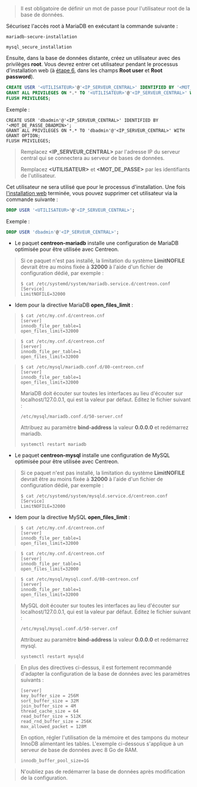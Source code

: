 
> Il est obligatoire de définir un mot de passe pour l'utilisateur root de la base de données.

Sécurisez l'accès root à MariaDB en exécutant la commande suivante :

<Tabs groupId="sync">
<TabItem value="MariaDB" label="MariaDB"> 

```shell
mariadb-secure-installation
```

</TabItem>
<TabItem value="MySQL" label="MySQL"> 

```shell
mysql_secure_installation
```

</TabItem>
</Tabs>

Ensuite, dans la base de données distante, créez un utilisateur avec des privilèges **root**. Vous devrez entrer cet utilisateur pendant
le processus d'installation web (à [étape 6](./web-and-post-installation.md#étape-6-database-information),
dans les champs **Root user** et **Root password**).

```SQL
CREATE USER '<UTILISATEUR>'@'<IP_SERVEUR_CENTRAL>' IDENTIFIED BY '<MOT_DE_PASSE>';
GRANT ALL PRIVILEGES ON *.* TO '<UTILISATEUR>'@'<IP_SERVEUR_CENTRAL>' WITH GRANT OPTION;
FLUSH PRIVILEGES;
```

Exemple :

```shell
CREATE USER 'dbadmin'@'<IP_SERVEUR_CENTRAL>' IDENTIFIED BY '<MOT_DE_PASSE_DBADMIN>';
GRANT ALL PRIVILEGES ON *.* TO 'dbadmin'@'<IP_SERVEUR_CENTRAL>' WITH GRANT OPTION;
FLUSH PRIVILEGES;
```

> Remplacez **\<IP_SERVEUR_CENTRAL\>** par l'adresse IP du serveur central qui se connectera au serveur de bases de données.
>
> Remplacez **\<UTILISATEUR\>** et **\<MOT_DE_PASSE\>** par les identifiants de l'utilisateur.

Cet utilisateur ne sera utilisé que pour le processus d'installation. Une fois [l'installation web](./web-and-post-installation.md) terminée, vous pouvez supprimer cet utilisateur via la commande suivante :

```SQL
DROP USER '<UTILISATEUR>'@'<IP_SERVEUR_CENTRAL>';
```

Exemple :

```SQL
DROP USER 'dbadmin'@'<IP_SERVEUR_CENTRAL>';
```

<Tabs groupId="database-sync">
<TabItem value="MariaDB" label="MariaDB">

* Le paquet **centreon-mariadb** installe une configuration de MariaDB optimisée pour être utilisée avec Centreon.

> Si ce paquet n'est pas installé, la limitation du système **LimitNOFILE** devrait être
> au moins fixée à **32000** à l'aide d'un fichier de configuration dédié, par exemple :
>
> ```shell
> $ cat /etc/systemd/system/mariadb.service.d/centreon.conf
> [Service]
> LimitNOFILE=32000
> ```

* Idem pour la directive MariaDB **open_files_limit** :

<Tabs groupId="sync">
<TabItem value="Alma / RHEL / Oracle Linux 8" label="Alma / RHEL / Oracle Linux 8">

> ```shell
> $ cat /etc/my.cnf.d/centreon.cnf
> [server]
> innodb_file_per_table=1
> open_files_limit=32000
> ```

</TabItem>
<TabItem value="Alma / RHEL / Oracle Linux 9" label="Alma / RHEL / Oracle Linux 9">

> ```shell
> $ cat /etc/my.cnf.d/centreon.cnf
> [server]
> innodb_file_per_table=1
> open_files_limit=32000
> ```

</TabItem>
<TabItem value="Debian 11 & 12" label="Debian 11 & 12">

> ```shell
> $ cat /etc/mysql/mariadb.conf.d/80-centreon.cnf
> [server]
> innodb_file_per_table=1
> open_files_limit=32000
> ```
>
> MariaDB doit écouter sur toutes les interfaces au lieu d'écouter sur localhost/127.0.0.1, qui est la valeur par défaut. Éditez le fichier suivant :
>
> ```shell
> /etc/mysql/mariadb.conf.d/50-server.cnf
> ```
>
> Attribuez au paramètre **bind-address** la valeur **0.0.0.0** et redémarrez mariadb.
>
> ```shell
> systemctl restart mariadb
> ```

</TabItem>
</Tabs>

</TabItem>
<TabItem value="MySQL" label="MySQL">

* Le paquet **centreon-mysql** installe une configuration de MySQL optimisée pour être utilisée avec Centreon.

> Si ce paquet n'est pas installé, la limitation du système **LimitNOFILE** devrait être
> au moins fixée à **32000** à l'aide d'un fichier de configuration dédié, par exemple :
>
> ```shell
> $ cat /etc/systemd/system/mysqld.service.d/centreon.conf
> [Service]
> LimitNOFILE=32000
> ```

* Idem pour la directive MySQL **open_files_limit** :

<Tabs groupId="sync">
<TabItem value="Alma / RHEL / Oracle Linux 8" label="Alma / RHEL / Oracle Linux 8">

> ```shell
> $ cat /etc/my.cnf.d/centreon.cnf
> [server]
> innodb_file_per_table=1
> open_files_limit=32000
> ```

</TabItem>
<TabItem value="Alma / RHEL / Oracle Linux 9" label="Alma / RHEL / Oracle Linux 9">

> ```shell
> $ cat /etc/my.cnf.d/centreon.cnf
> [server]
> innodb_file_per_table=1
> open_files_limit=32000
> ```

</TabItem>
<TabItem value="Debian 11 & 12" label="Debian 11 & 12">

> ```shell
> $ cat /etc/mysql/mysql.conf.d/80-centreon.cnf
> [server]
> innodb_file_per_table=1
> open_files_limit=32000
> ```
>
> MySQL doit écouter sur toutes les interfaces au lieu d'écouter sur localhost/127.0.0.1, qui est la valeur par défaut. Éditez le fichier suivant :
>
> ```shell
> /etc/mysql/mysql.conf.d/50-server.cnf
> ```
>
> Attribuez au paramètre **bind-address** la valeur **0.0.0.0** et redémarrez mysql.
>
> ```shell
> systemctl restart mysqld
> ```

</TabItem>
</Tabs>

</TabItem>
</Tabs>

> En plus des directives ci-dessus, il est fortement recommandé d'adapter la configuration de la base de données avec les paramètres suivants :
>
> ```shell
> [server]
> key_buffer_size = 256M
> sort_buffer_size = 32M
> join_buffer_size = 4M
> thread_cache_size = 64
> read_buffer_size = 512K
> read_rnd_buffer_size = 256K
> max_allowed_packet = 128M
> ```
>
> En option, régler l'utilisation de la mémoire et des tampons du moteur InnoDB alimentant les
> tables. L'exemple ci-dessous s'applique à un serveur de base de données avec 8 Go de RAM.
>
> ```shell
> innodb_buffer_pool_size=1G
> ```
>

> N'oubliez pas de redémarrer la base de données après modification de la configuration.
